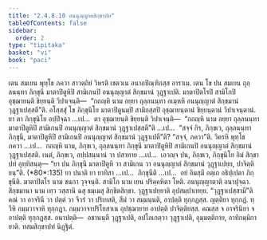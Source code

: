 ```yaml
---
title: "2.4.8.10 อนนุญฺญาตสิกฺขาปท"
tableOfContents: false
sidebar:
  order: 2
type: "tipitaka"
basket: "vi"
book: "paci"
---
```



<DynamicBreadcrumb />

<Division number="1162" book="paci">

<Paragraph number="3393" book="paci">
เตน สมเยน พุทฺโธ ภควา สาวตฺถิยํ วิหรติ เชตวเน อนาถปิณฺฑิกสฺส อาราเม. เตน โข ปน สมเยน ถุลฺลนนฺทา ภิกฺขุนี มาตาปิตูหิปิ สามิเกนปิ อนนุญฺญาตํ สิกฺขมานํ วุฏฺฐาเปติ. มาตาปิตโรปิ สามิโกปิ อุชฺฌายนฺติ ขิยฺยนฺติ วิปาเจนฺติ—  “กถญฺหิ นาม อยฺยา ถุลฺลนนฺทา อเมฺหหิ อนนุญฺญาตํ สิกฺขมานํ วุฏฺฐาเปสฺสตี”ติ.
</Paragraph>

<Paragraph number="3394" book="paci">
อโสฺสสุํ โข ภิกฺขุนิโย มาตาปิตูนมฺปิ สามิกสฺสปิ อุชฺฌายนฺตานํ ขิยฺยนฺตานํ วิปาเจนฺตานํ. ยา ตา ภิกฺขุนิโย อปฺปิจฺฉา …เป…  ตา อุชฺฌายนฺติ ขิยฺยนฺติ วิปาเจนฺติ—  “กถญฺหิ นาม อยฺยา ถุลฺลนนฺทา มาตาปิตูหิปิ สามิเกนปิ อนนุญฺญาตํ สิกฺขมานํ วุฏฺฐาเปสฺสตี”ติ …เป…  “สจฺจํ กิร, ภิกฺขเว, ถุลฺลนนฺทา ภิกฺขุนี, มาตาปิตูหิปิ สามิเกนปิ อนนุญฺญาตํ สิกฺขมานํ วุฏฺฐาเปตี”ติ? “สจฺจํ, ภควา”ติ. วิครหิ พุทฺโธ ภควา …เป…  กถญฺหิ นาม, ภิกฺขเว, ถุลฺลนนฺทา ภิกฺขุนี มาตาปิตูหิปิ สามิเกนปิ อนนุญฺญาตํ สิกฺขมานํ วุฏฺฐาเปสฺสติ. เนตํ, ภิกฺขเว, อปฺปสนฺนานํ วา ปสาทาย …เป…  เอวญฺจ ปน, ภิกฺขเว, ภิกฺขุนิโย อิมํ สิกฺขาปทํ อุทฺทิสนฺตุ—
</Paragraph>

</Division>
<Division number="1163" book="paci">

<Paragraph number="3395" book="paci">
<Emphasis>“ยา ปน ภิกฺขุนี มาตาปิตูหิ วา สามิเกน วา อนนุญฺญาตํ สิกฺขมานํ วุฏฺฐาเปยฺย, ปาจิตฺติยนฺ”</Emphasis>ติ. (*80*:<Emphasis>135</Emphasis>)
</Paragraph>

</Division>
<Division number="1164" book="paci">

<Paragraph number="3396" book="paci">
<Emphasis>ยา ปนา</Emphasis>ติ ยา ยาทิสา …เป…  <Emphasis>ภิกฺขุนี</Emphasis>ติ …เป…  อยํ อิมสฺมึ อตฺเถ อธิปฺเปตา ภิกฺขุนีติ.
</Paragraph>

<Paragraph number="3397" book="paci">
<Emphasis>มาตาปิตโร</Emphasis> นาม ชนกา วุจฺจนฺติ. <Emphasis>สามิโก</Emphasis> นาม เยน ปริคฺคหิตา โหติ. <Emphasis>อนนุญฺญาตา</Emphasis>ติ อนาปุจฺฉา. <Emphasis>สิกฺขมานา</Emphasis> นาม เทฺว วสฺสานิ ฉสุ ธมฺเมสุ สิกฺขิตสิกฺขา. <Emphasis>วุฏฺฐาเปยฺยา</Emphasis>ติ อุปสมฺปาเทยฺย.
</Paragraph>

<Paragraph number="3398" book="paci">
“วุฏฺฐาเปสฺสามี”ติ คณํ วา อาจรินึ วา ปตฺตํ วา จีวรํ วา ปริเยสติ, สีมํ วา สมฺมนฺนติ, อาปตฺติ ทุกฺกฏสฺส. ญตฺติยา ทุกฺกฏํ. ทฺวีหิ กมฺมวาจาหิ ทุกฺกฏา. กมฺมวาจาปริโยสาเน อุปชฺฌายาย อาปตฺติ ปาจิตฺติยสฺส. คณสฺส จ อาจรินิยา จ อาปตฺติ ทุกฺกฏสฺส.
</Paragraph>

</Division>
<Division number="1165" book="paci">

<Paragraph number="3399" book="paci">
อนาปตฺติ—  อชานนฺตี วุฏฺฐาเปติ, อปโลเกตฺวา วุฏฺฐาเปติ, อุมฺมตฺติกาย, อาทิกมฺมิกายาติ.

</Paragraph>
</Division>

<Paragraph number="3400" type="center" book="paci">
ทสมสิกฺขาปทํ นิฏฺฐิตํ.
</Paragraph>